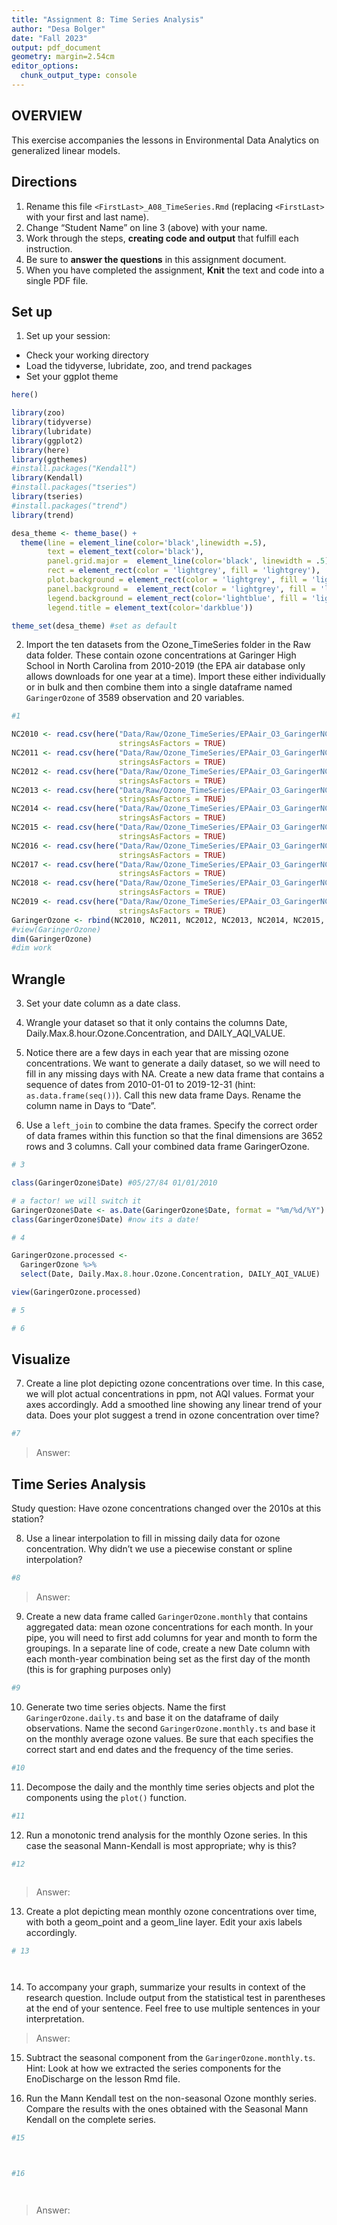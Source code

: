 ```yaml
---
title: "Assignment 8: Time Series Analysis"
author: "Desa Bolger"
date: "Fall 2023"
output: pdf_document
geometry: margin=2.54cm
editor_options: 
  chunk_output_type: console
---
```


## OVERVIEW

This exercise accompanies the lessons in Environmental Data Analytics on generalized linear models. 

## Directions
1. Rename this file `<FirstLast>_A08_TimeSeries.Rmd` (replacing `<FirstLast>` with your first and last name).
2. Change "Student Name" on line 3 (above) with your name.
3. Work through the steps, **creating code and output** that fulfill each instruction.
4. Be sure to **answer the questions** in this assignment document.
5. When you have completed the assignment, **Knit** the text and code into a single PDF file.

## Set up 
1. Set up your session:

* Check your working directory
* Load the tidyverse, lubridate, zoo, and trend packages
* Set your ggplot theme

```r

here()

library(zoo) 
library(tidyverse)
library(lubridate)
library(ggplot2)
library(here)
library(ggthemes)
#install.packages("Kendall")
library(Kendall)
#install.packages("tseries")
library(tseries)
#install.packages("trend")
library(trend)

desa_theme <- theme_base() + 
  theme(line = element_line(color='black',linewidth =.5),
        text = element_text(color='black'),
        panel.grid.major =  element_line(color='black', linewidth = .5),
        rect = element_rect(color = 'lightgrey', fill = 'lightgrey'),
        plot.background = element_rect(color = 'lightgrey', fill = 'lightgrey'),
        panel.background =  element_rect(color = 'lightgrey', fill = 'lightgrey'),
        legend.background = element_rect(color='lightblue', fill = 'lightblue'),
        legend.title = element_text(color='darkblue'))

theme_set(desa_theme) #set as default

```


2. Import the ten datasets from the Ozone_TimeSeries folder in the Raw data folder. These contain ozone concentrations at Garinger High School in North Carolina from 2010-2019 (the EPA air database only allows downloads for one year at a time). Import these either individually or in bulk and then combine them into a single dataframe named `GaringerOzone` of 3589 observation and 20 variables. 

```r
#1

NC2010 <- read.csv(here("Data/Raw/Ozone_TimeSeries/EPAair_O3_GaringerNC2010_raw.csv"),
                        stringsAsFactors = TRUE)
NC2011 <- read.csv(here("Data/Raw/Ozone_TimeSeries/EPAair_O3_GaringerNC2011_raw.csv"),
                        stringsAsFactors = TRUE)
NC2012 <- read.csv(here("Data/Raw/Ozone_TimeSeries/EPAair_O3_GaringerNC2012_raw.csv"),
                        stringsAsFactors = TRUE)
NC2013 <- read.csv(here("Data/Raw/Ozone_TimeSeries/EPAair_O3_GaringerNC2013_raw.csv"),
                        stringsAsFactors = TRUE)
NC2014 <- read.csv(here("Data/Raw/Ozone_TimeSeries/EPAair_O3_GaringerNC2014_raw.csv"),
                        stringsAsFactors = TRUE)
NC2015 <- read.csv(here("Data/Raw/Ozone_TimeSeries/EPAair_O3_GaringerNC2015_raw.csv"),
                        stringsAsFactors = TRUE)
NC2016 <- read.csv(here("Data/Raw/Ozone_TimeSeries/EPAair_O3_GaringerNC2016_raw.csv"),
                        stringsAsFactors = TRUE)
NC2017 <- read.csv(here("Data/Raw/Ozone_TimeSeries/EPAair_O3_GaringerNC2017_raw.csv"),
                        stringsAsFactors = TRUE)
NC2018 <- read.csv(here("Data/Raw/Ozone_TimeSeries/EPAair_O3_GaringerNC2018_raw.csv"),
                        stringsAsFactors = TRUE)
NC2019 <- read.csv(here("Data/Raw/Ozone_TimeSeries/EPAair_O3_GaringerNC2019_raw.csv"),
                        stringsAsFactors = TRUE)
GaringerOzone <- rbind(NC2010, NC2011, NC2012, NC2013, NC2014, NC2015, NC2016, NC2017, NC2018, NC2019)
#view(GaringerOzone)
dim(GaringerOzone)
#dim work
```

## Wrangle

3. Set your date column as a date class.

4. Wrangle your dataset so that it only contains the columns Date, Daily.Max.8.hour.Ozone.Concentration, and DAILY_AQI_VALUE. 

5. Notice there are a few days in each year that are missing ozone concentrations. We want to generate a daily dataset, so we will need to fill in any missing days with NA. Create a new data frame that contains a sequence of dates from 2010-01-01 to 2019-12-31 (hint: `as.data.frame(seq())`). Call this new data frame Days. Rename the column name in Days to "Date".

6. Use a `left_join` to combine the data frames. Specify the correct order of data frames within this function so that the final dimensions are 3652 rows and 3 columns. Call your combined data frame GaringerOzone. 

```r
# 3

class(GaringerOzone$Date) #05/27/84 01/01/2010

# a factor! we will switch it
GaringerOzone$Date <- as.Date(GaringerOzone$Date, format = "%m/%d/%Y")
class(GaringerOzone$Date) #now its a date!

# 4

GaringerOzone.processed <- 
  GaringerOzone %>%
  select(Date, Daily.Max.8.hour.Ozone.Concentration, DAILY_AQI_VALUE)

view(GaringerOzone.processed)

# 5

# 6


```

## Visualize

7. Create a line plot depicting ozone concentrations over time. In this case, we will plot actual concentrations in ppm, not AQI values. Format your axes accordingly. Add a smoothed line showing any linear trend of your data. Does your plot suggest a trend in ozone concentration over time?

```r
#7

```

>Answer:

## Time Series Analysis

Study question: Have ozone concentrations changed over the 2010s at this station? 

8. Use a linear interpolation to fill in missing daily data for ozone concentration. Why didn't we use a piecewise constant or spline interpolation?

```r
#8

```

> Answer: 


9. Create a new data frame called `GaringerOzone.monthly` that contains aggregated data: mean ozone concentrations for each month. In your pipe, you will need to first add columns for year and month to form the groupings. In a separate line of code, create a new Date column with each month-year combination being set as the first day of the month (this is for graphing purposes only)

```r
#9

```


10. Generate two time series objects. Name the first `GaringerOzone.daily.ts` and base it on the dataframe of daily observations. Name the second `GaringerOzone.monthly.ts` and base it on the monthly average ozone values. Be sure that each specifies the correct start and end dates and the frequency of the time series.

```r
#10

```


11. Decompose the daily and the monthly time series objects and plot the components using the `plot()` function.

```r
#11


```


12. Run a monotonic trend analysis for the monthly Ozone series. In this case the seasonal Mann-Kendall is most appropriate; why is this?

```r
#12



```

> Answer: 

13. Create a plot depicting mean monthly ozone concentrations over time, with both a geom_point and a geom_line layer. Edit your axis labels accordingly.

```r
# 13




```

14. To accompany your graph, summarize your results in context of the research question. Include output from the statistical test in parentheses at the end of your sentence. Feel free to use multiple sentences in your interpretation.

> Answer: 

15. Subtract the seasonal component from the `GaringerOzone.monthly.ts`. Hint: Look at how we extracted the series components for the EnoDischarge on the lesson Rmd file.

16. Run the Mann Kendall test on the non-seasonal Ozone monthly series. Compare the results with the ones obtained with the Seasonal Mann Kendall on the complete series.

```r
#15



#16




```

> Answer: 
